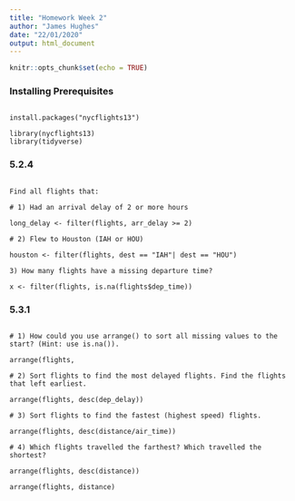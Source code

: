 ```yaml
---
title: "Homework Week 2"
author: "James Hughes"
date: "22/01/2020"
output: html_document
---
```


```r
knitr::opts_chunk$set(echo = TRUE)
```

### Installing Prerequisites

```{}

install.packages("nycflights13")

library(nycflights13)
library(tidyverse)

```

### 5.2.4

```{}

Find all flights that: 

# 1) Had an arrival delay of 2 or more hours

long_delay <- filter(flights, arr_delay >= 2)

# 2) Flew to Houston (IAH or HOU)

houston <- filter(flights, dest == "IAH"| dest == "HOU")

3) How many flights have a missing departure time? 

x <- filter(flights, is.na(flights$dep_time))

```

### 5.3.1

```{}

# 1) How could you use arrange() to sort all missing values to the start? (Hint: use is.na()).

arrange(flights, 

# 2) Sort flights to find the most delayed flights. Find the flights that left earliest.

arrange(flights, desc(dep_delay))

# 3) Sort flights to find the fastest (highest speed) flights.

arrange(flights, desc(distance/air_time))

# 4) Which flights travelled the farthest? Which travelled the shortest?

arrange(flights, desc(distance))

arrange(flights, distance)


```
